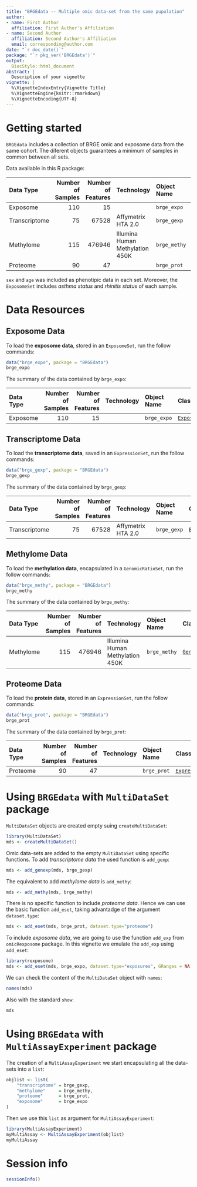 ```yaml
---
title: "BRGEdata -- Multiple omic data-set from the same pupulation"
author:
- name: First Author
  affiliation: First Author's Affiliation
- name: Second Author
  affiliation: Second Author's Affiliation
  email: corresponding@author.com
date: "`r doc_date()`"
package: "`r pkg_ver('BRGEdata')`"
output:
  BiocStyle::html_document
abstract: |
  Description of your vignette
vignette: |
  %\VignetteIndexEntry{Vignette Title}
  %\VignetteEngine{knitr::rmarkdown}
  %\VignetteEncoding{UTF-8}
---
```


# Getting started

`BRGEdata` includes a collection of BRGE omic and exposome data from the same cohort. The diferent objects guarantees a minimum of samples in common between all sets.

Data available in this R package:

| Data Type     | Number of Samples | Number of Features | Technology                      | Object Name  | Class             |
| :------------ | ----------------: | -----------------: | :------------------------------ | :----------- | :---------------- |
| Exposome      | 110               | 15                 |                                 | `brge_expo`  | [`ExposomeSet`](https://github.com/isglobal-brge/rexposome) |
| Transcriptome | 75                | 67528              | Affymetrix HTA 2.0              | `brge_gexp`  | [`ExpressionSet`](https://bioconductor.org/packages/release/bioc/html/Biobase.html) |
| Methylome     | 115               | 476946             | Illumina Human Methylation 450K | `brge_methy` | [`GenomicRatioSet`](https://bioconductor.org/packages/release/bioc/html/minfi.html) |
| Proteome      | 90                | 47                 |                                 | `brge_prot`  | [`ExpressionSet`](https://bioconductor.org/packages/release/bioc/html/Biobase.html) |

`sex` and `age` was included as phenotipic data in each set. Moreover, the `ExposomeSet` includes *asthma status* and *rhinitis status* of each sample.

# Data Resources

## Exposome Data

To load the **exposome data**, stored in an `ExposomeSet`, run the follow commands:

```r
data("brge_expo", package = "BRGEdata")
brge_expo
```

The summary of the data contained by `brge_expo`:

| Data Type     | Number of Samples | Number of Features | Technology                      | Object Name  | Class             |
| :------------ | ----------------: | -----------------: | :------------------------------ | :----------- | :---------------- |
| Exposome      | 110               | 15                 |                                 | `brge_expo`  | [`ExposomeSet`](https://github.com/isglobal-brge/rexposome) |


## Transcriptome Data

To load the **transcriptome data**, saved in an `ExpressionSet`, run the follow commands:

```r
data("brge_gexp", package = "BRGEdata")
brge_gexp
```

The summary of the data contained by `brge_gexp`:

| Data Type     | Number of Samples | Number of Features | Technology                      | Object Name  | Class             |
| :------------ | ----------------: | -----------------: | :------------------------------ | :----------- | :---------------- |
| Transcriptome | 75                | 67528              | Affymetrix HTA 2.0              | `brge_gexp`  | [`ExpressionSet`](https://bioconductor.org/packages/release/bioc/html/Biobase.html) |


## Methylome Data

To load the **methylation data**, encapsulated in a `GenomicRatioSet`, run the follow commands:

```r
data("brge_methy", package = "BRGEdata")
brge_methy
```

The summary of the data contained by `brge_methy`:

| Data Type     | Number of Samples | Number of Features | Technology                      | Object Name  | Class             |
| :------------ | ----------------: | -----------------: | :------------------------------ | :----------- | :---------------- |
| Methylome     | 115               | 476946             | Illumina Human Methylation 450K | `brge_methy` | [`GenomicRatioSet`](https://bioconductor.org/packages/release/bioc/html/minfi.html) |


## Proteome Data

To load the **protein data**, stored in an `ExpressionSet`, run the follow commands:

```r
data("brge_prot", package = "BRGEdata")
brge_prot
```

The summary of the data contained by `brge_prot`:

| Data Type     | Number of Samples | Number of Features | Technology                      | Object Name  | Class             |
| :------------ | ----------------: | -----------------: | :------------------------------ | :----------- | :---------------- |
| Proteome      | 90                | 47                 |                                 | `brge_prot`  | [`ExpressionSet`](https://bioconductor.org/packages/release/bioc/html/Biobase.html) |


# Using `BRGEdata` with `MultiDataSet` package

`MultiDataSet` objects are created empty suing `createMultiDataSet`:

```r
library(MultiDataSet)
mds <- createMultiDataSet()
```

Omic data-sets are added to the empty `MultiDataSet` using specific functions. To add *transcriptome data* the used function is `add_gexp`:

```r
mds <- add_genexp(mds, brge_gexp)
```

The equivalent to add *methylome data* is `add_methy`:

```r
mds <- add_methy(mds, brge_methy)
```

There is no specific function to include *proteome data*. Hence we can use the basic function `add_eset`, taking advantadge of the argument `dataset.type`:

```r
mds <- add_eset(mds, brge_prot, dataset.type="proteome")
```

To include *exposome data*, we are going to use the function `add_exp` from `omicRexposome` package. In this vignette we emulate the `add_exp` using `add_eset`:

```r
library(rexposome)
mds <- add_eset(mds, brge_expo, dataset.type="exposures", GRanges = NA)
```

We can check the content of the `MultiDataSet` object with `names`:

```r
names(mds)
```

Also with the standard `show`:

```r
mds
```


# Using `BRGEdata` with `MultiAssayExperiment` package

The creation of a `MultiAssayExperiment` we start encapsulating all the data-sets into a `list`:

```r
objlist <- list(
    "transcriptome" = brge_gexp, 
    "methylome"     = brge_methy,
    "proteome"      = brge_prot, 
    "exposome"      = brge_expo
)
```

Then we use this `list` as argument for `MultiAssayExperiment`:

```r
library(MultiAssayExperiment)
myMultiAssay <- MultiAssayExperiment(objlist)
myMultiAssay
```

# Session info {.unnumbered}

```r
sessionInfo()
```
